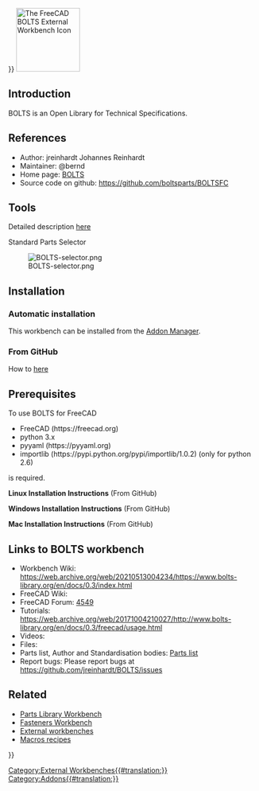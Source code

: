 <languages/>
{{UnfinishedDocu{{#translation:}}}}
[[Image:BOLTSFC_workbench_icon.svg|thumb|128px|The FreeCAD BOLTS External Workbench Icon]]

==Introduction==

{{TOCright}}

BOLTS is an Open Library for Technical Specifications.

==References==

* Author: jreinhardt Johannes Reinhardt
* Maintainer: @bernd
* Home page: [https://boltsparts.github.io BOLTS]
* Source code on github: https://github.com/boltsparts/BOLTSFC

==Tools==

Detailed description [https://web.archive.org/web/20171004210027/http://www.bolts-library.org/en/docs/0.3/freecad/usage.html here]

Standard Parts Selector

[[Image:BOLTS-selector.png]]

==Installation==

===Automatic installation===

This workbench can be installed from the [[Std_AddonMgr|Addon Manager]].

===From GitHub===

How to [https://github.com/boltsparts/BOLTSFC#readme here]

==Prerequisites==

To use BOLTS for FreeCAD
*    FreeCAD (https://freecad.org)
*    python 3.x
*    pyyaml (https://pyyaml.org)
*    importlib (https://pypi.python.org/pypi/importlib/1.0.2) (only for python 2.6)
is required.

'''Linux Installation Instructions''' (From GitHub)

'''Windows Installation Instructions''' (From GitHub)

'''Mac Installation Instructions''' (From GitHub)

==Links to BOLTS workbench==

* Workbench Wiki: https://web.archive.org/web/20210513004234/https://www.bolts-library.org/en/docs/0.3/index.html
* FreeCAD Wiki: 
* FreeCAD Forum: [https://forum.freecad.org/viewtopic.php?f=8&t=4549 4549]
* Tutorials: https://web.archive.org/web/20171004210027/http://www.bolts-library.org/en/docs/0.3/freecad/usage.html
* Videos:  
* Files: 
* Parts list, Author and Standardisation bodies: [https://web.archive.org/web/20210125065220/https://www.bolts-library.org/en/parts/index.html Parts list]
* Report bugs: Please report bugs at https://github.com/jreinhardt/BOLTS/issues

==Related==

* [[Parts_Library_Workbench|Parts Library Workbench]]
* [[Fasteners_Workbench|Fasteners Workbench]]
* [[External_workbenches|External workbenches]]
* [[Macros_recipes|Macros recipes]]


{{Userdocnavi{{#translation:}}}}
[[Category:External Workbenches{{#translation:}}]]
[[Category:Addons{{#translation:}}]]